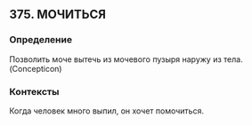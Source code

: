 ## 375. МОЧИТЬСЯ
### Определение
Позволить моче вытечь из мочевого пузыря наружу из тела. (Concepticon)

### Контексты
Когда человек много выпил, он хочет помочиться.

